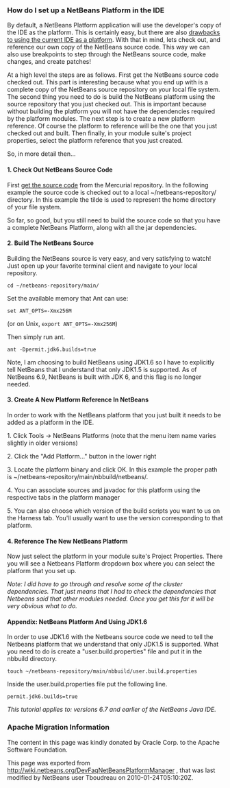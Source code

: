 <!--

    Licensed to the Apache Software Foundation (ASF) under one
    or more contributor license agreements.  See the NOTICE file
    distributed with this work for additional information
    regarding copyright ownership.  The ASF licenses this file
    to you under the Apache License, Version 2.0 (the
    "License"); you may not use this file except in compliance
    with the License.  You may obtain a copy of the License at

      http://www.apache.org/licenses/LICENSE-2.0

    Unless required by applicable law or agreed to in writing,
    software distributed under the License is distributed on an
    "AS IS" BASIS, WITHOUT WARRANTIES OR CONDITIONS OF ANY
    KIND, either express or implied.  See the License for the
    specific language governing permissions and limitations
    under the License.

-->

===How do I set up a NetBeans Platform in the IDE===

By default, a NetBeans Platform application will use the developer's copy of the IDE as the platform.  This is certainly easy, but there are also [http://wiki.netbeans.org/DevFaqGeneralWhereIsPlatformHowToBuild drawbacks to using the current IDE as a platform]. With that in mind, lets check out, and reference our own copy of the NetBeans source code. This way we can also use breakpoints to step through the NetBeans source code, make changes, and create patches!

At a high level the steps are as follows. First get the NetBeans source code checked out. This part is interesting because what you end up with is a complete copy of the NetBeans source repository on your local file system. The second thing you need to do is build the NetBeans platform using the source repository that you just checked out. This is important because without building the platform you will not have the dependencies required by the platform modules. The next step is to create a new platform reference. Of course the platform to reference will be the one that you just checked out and built. Then finally, in your module suite's project properties, select the platform reference that you just created.

So, in more detail then...

====1. Check Out NetBeans Source Code====

First [[HgNetBeansSources| get the source code]] from the Mercurial repository. In the following example the source code is checked out to a local ~/netbeans-repository/ directory. In this example the tilde is used to represent the home directory of your file system.

So far, so good, but you still need to build the source code so that you have a complete NetBeans Platform, along with all the jar dependencies.

====2. Build The NetBeans Source====

Building the NetBeans source is very easy, and very satisfying to watch! Just open up your favorite terminal client and navigate to your local repository.

<pre>cd ~/netbeans-repository/main/</pre>

Set the available memory that Ant can use:
<pre>set ANT_OPTS=-Xmx256M</pre> 
(or on Unix, <code>export ANT_OPTS=-Xmx256M</code>)

Then simply run ant. 

<pre>ant -Dpermit.jdk6.builds=true</pre>

Note, I am choosing to build NetBeans using JDK1.6 so I have to explicitly tell NetBeans that I understand that only JDK1.5 is supported.  As of NetBeans 6.9, NetBeans is built with JDK 6, and this flag is no longer needed.

====3. Create A New Platform Reference In NetBeans====

In order to work with the NetBeans platform that you just built it needs to be added as a platform in the IDE.

1. Click Tools -> NetBeans Platforms (note that the menu item name varies slightly in older versions)

2. Click the "Add Platform..." button in the lower right

3. Locate the platform binary and click OK. In this example the proper path is ~/netbeans-repository/main/nbbuild/netbeans/.

4. You can associate sources and javadoc for this platform using the respective tabs in the platform manager

5. You can also choose which version of the build scripts you want to us on the Harness tab.  You'll usually want to use the version corresponding to that platform.

====4. Reference The New NetBeans Platform====

Now just select the platform in your module suite's Project Properties. There you will see a Netbeans Platform dropdown box where you can select the platform that you set up.

''Note: I did have to go through and resolve some of the cluster dependencies. That just means that I had to check the dependencies that Netbeans said that other modules needed. Once you get this far it will be very obvious what to do.''

====Appendix: NetBeans Platform And Using JDK1.6====

In order to use JDK1.6 with the Netbeans source code we need to tell the Netbeans platform that we understand that only JDK1.5 is supported. What you need to do is create a "user.build.properties" file and put it in the nbbuild directory.

<pre>touch ~/netbeans-repository/main/nbbuild/user.build.properties</pre>

Inside the user.build.properties file put the following line.

<pre>permit.jdk6.builds=true</pre>

''This tutorial applies to: versions 6.7 and earlier of the NetBeans Java IDE.  ''

===Apache Migration Information===

The content in this page was kindly donated by Oracle Corp. to the
Apache Software Foundation.

This page was exported from http://wiki.netbeans.org/DevFaqNetBeansPlatformManager , 
that was last modified by NetBeans user Tboudreau 
on 2010-01-24T05:10:20Z.

